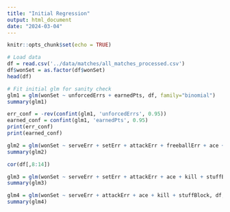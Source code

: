 ```yaml
---
title: "Initial Regression"
output: html_document
date: "2024-03-04"
---
```


```r
knitr::opts_chunk$set(echo = TRUE)
```

```r
# Load data
df = read.csv('../data/matches/all_matches_processed.csv')
df$wonSet = as.factor(df$wonSet)
head(df)
```

```r
# Fit initial glm for sanity check
glm1 = glm(wonSet ~ unforcedErrs + earnedPts, df, family="binomial")
summary(glm1)
```

```r
err_conf = -rev(confint(glm1, 'unforcedErrs', 0.95))
earned_conf = confint(glm1, 'earnedPts', 0.95)
print(err_conf)
print(earned_conf)
```


```r
glm2 = glm(wonSet ~ serveErr + setErr + attackErr + freeballErr + ace + kill + stuffBlock, df, family="binomial")
summary(glm2)
```

```r
cor(df[,8:14])
```


```r
glm3 = glm(wonSet ~ serveErr + setErr + attackErr + ace + kill + stuffBlock, df, family="binomial")
summary(glm3)
```

```r
glm4 = glm(wonSet ~ serveErr + attackErr + ace + kill + stuffBlock, df, family="binomial")
summary(glm4)
```

